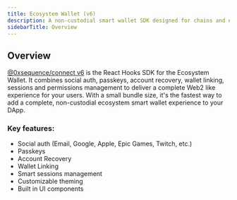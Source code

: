 ```yaml
--- 
title: Ecosystem Wallet (v6)
description: A non-custodial smart wallet SDK designed for chains and ecosystems.
sidebarTitle: Overview
---
```


## Overview
[@0xsequence/connect v6](https://www.npmjs.com/package/@0xsequence/connect/v/6.0.0) is the React Hooks SDK for the Ecosystem Wallet. 
It combines social auth, passkeys, account recovery, wallet linking, sessions and permissions management to deliver a complete Web2 like experience for your users.
With a small bundle size, it's the fastest way to add a complete, non-custodial ecosystem smart wallet experience to your DApp.

### Key features:

- Social auth (Email, Google, Apple, Epic Games, Twitch, etc.)
- Passkeys
- Account Recovery
- Wallet Linking
- Smart sessions management 
- Customizable theming
- Built in UI components

